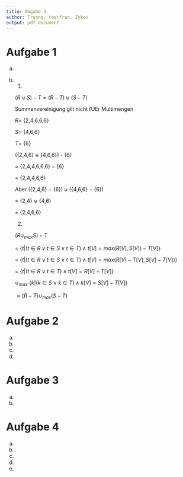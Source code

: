 ```yaml
---
title: Abgabe 3
author: Truong, testfran, Zykov
output: pdf_document
---
```


# Aufgabe 1

a.

\begin{center}
\begin{tabular}{|c|c|c|}
\hline
A & B & C \\ \hline
a & 5 & 5 \\ \hline
b & 2 & 8 \\ \hline
b & 3 & 7 \\ \hline
k & 4 & 3 \\ \hline
l & 1 & 3 \\ \hline
\end{tabular}
\end{center}

b.
    1.

   $(R \uplus S) - T = (R-T) \uplus (S-T)$

   Summenvereinigung gilt nicht fUEr Multimengen

    $R =$ {2,4,6,6,6}

    $S =$ {4,6,6}

    $T =$ {6}

   $(${2,4,6} $\uplus$ {4,6,6}) - {6}

   $=$ {2,4,4,6,6,6} $-$ {6}

   $=$ {2,4,4,6,6}

   Aber $(${2,4,6} $-$ {6}$)\uplus(${4,6,6} $-$ {6}$)$

   $=$ {2,4} $\uplus$ {4,6}

   $=$ {2,4,6,6}

    2.

   $(R\cup_{max}S)-T$

   $=$ {$t | (t \in R \vee t \in S \vee t \in T) \wedge t[V] = max(R[V], S[V]) - T[V]$}

   $=$ {$t | (t \in R \vee t \in S \vee t \in T) \wedge t[V] = max(R[V] - T[V],S[V] - T[V])$}

   $=$ {$t | (t \in R \vee t \in T) \wedge t[V] = R[V] - T[V]$}

   $\cup_{max}$ {$k | (k\in S \vee k \in T) \wedge k[V] = S[V] - T[V]$}

   $= (R-T)\cup_{max}(S-T)$

# Aufgabe 2

a.
\begin{verbatim}
CREATE TABLE Teil (
    TNr int primary key,
    TName varchar(40) not null,
    Farbe varchar(20) default 'blau',
    Gewicht numeric(7,2) not null
    );
\end{verbatim}

b.
\begin{verbatim}
ALTER TABLE Teil ADD Produktionsdauer int not null;
\end{verbatim}

c.
\begin{verbatim}
INSERT INTO Teil VALUES
    (1, 'A', 'grUEn', 5.00, 2'),
    (2, 'B', 'weiSS', 3.00, 3'),
    (3, 'C', 'schwarz', 2.00, 4');
\end{verbatim}

d.
\begin{verbatim}
ALTER TABLE Teil DROP COLUMN Produktionsdauer;
\end{verbatim}

# Aufgabe 3

a.
\begin{verbatim}
SELECT (LNr, TNr, PNr, (Menge * Gewicht) as gesamt_gewicht)
FROM Lieferung NATURAL INNER JOIN Teil;
\end{verbatim}

b.
\begin{verbatim}
SELECT sum(Menge) AS Anzahlteile
FROM Teil NATURAL INNER JOIN Lieferung
WHERE Farbe = 'rot'
GROUP BY Anzahlteile;
\end{verbatim}

# Aufgabe 4

a.
\begin{verbatim}
SELECT TName
FROM Teil
WHERE Farbe = 'blau' and Gewicht BETWEEN 10 AND 50;
\end{verbatim}

b.
\begin{verbatim}
SELECT DISTINCT TName
FROM Teil NATURAL INNER JOIN Lieferung;
\end{verbatim}

c.
\begin{verbatim}
SELECT PName
FROM Projekt EXCEPT (
    SELECT PName
    FROM Projekt NATURAL INNER JOIN Lieferung);
\end{verbatim}

d.
\begin{verbatim}
SELECT LName, avg(Menge) AS Durchschnitt
FROM Lieferant NATURAL INNER JOIN Lieferung
GROUP BY LName, Durchschnitt;
\end{verbatim}

e.
\begin{verbatim}
SELECT DISTINCT PName
FROM Projekt
EXCEPT (SELECT DISTINCT PName
        FROM (Projekt NATURAL INNER JOIN Lieferung) NATURAL INNER JOIN Teil
        WHERE Farbe = 'gelb';
        )
\end{verbatim}

